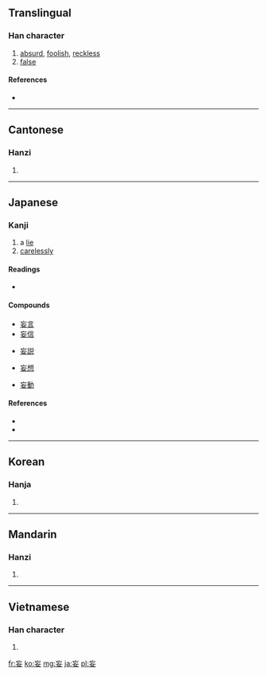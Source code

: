 {{stroke order|strokes=6}}
==Translingual==

===Han character===
{{Han char|rn=38|rad=女|as=03|sn=6|four=0040<sub>4</sub>|canj=卜女女 (YVV)}}

# [[absurd]], [[foolish]], [[reckless]]
# [[false]]

====References====
* {{Han ref|kx=0256.010|dkj=06063|hdz=21027.090|uh=5984|ud=22916|bh=A66B|bd=42603}}

----

==Cantonese==

===Hanzi===
{{yue-hanzi|jyut=|y=mong5}}

# {{defn|lang=yue|sort=女03}}

----

==Japanese==

===Kanji===
{{ja-kanji|grade=c|rs=女03}}

# a [[lie]]
# [[carelessly]]

====Readings====
* {{ja-readings|kanon=[[ぼう]] (bō)|goon=[[もう]] (mō)|kun=[[みだり]] (midari), [[みだりに]] (midarini)}}

====Compounds====
{{top4}}
* [[妄言]]
* [[妄信]]
{{mid4}}
* [[妄説]]
{{mid4}}
* [[妄想]]
{{mid4}}
* [[妄動]]
{{bottom}}

====References====
* {{S-JIS|96CF}}
* {{JIS|4C51}}

----

==Korean==

===Hanja===
{{ko-hanja|hangeul=망|rv=mang|mr=mang}}

# {{defn|lang=ko|sort=女03}}

----

==Mandarin==

===Hanzi===
{{cmn-hanzi|pin=[[fāng]] ([[fang1]]), [[wàng]] ([[wang4]])|wg=fang<sup>1</sup>, wang<sup>4</sup>}}

# {{defn|lang=cmn|sort=女03}}

----

==Vietnamese==

===Han character===
{{vi-hantu|[[vọng]], [[vòng]]|rs=女03}}

# {{defn|lang=vi|sort=女03}}

[[fr:妄]]
[[ko:妄]]
[[mg:妄]]
[[ja:妄]]
[[pl:妄]]